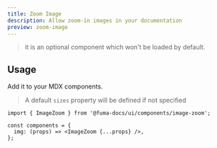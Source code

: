 ```yaml
---
title: Zoom Image
description: Allow zoom-in images in your documentation
preview: zoom-image
---
```


> it is an optional component which won't be loaded by default.

## Usage

Add it to your MDX components.

> A default `sizes` property will be defined if not specified

```tsx
import { ImageZoom } from '@fuma-docs/ui/components/image-zoom';

const components = {
  img: (props) => <ImageZoom {...props} />,
};
```
